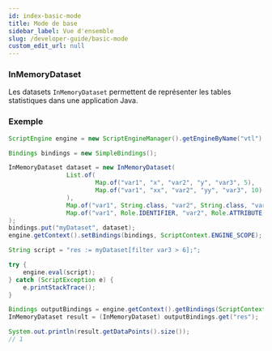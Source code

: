 ```yaml
---
id: index-basic-mode
title: Mode de base
sidebar_label: Vue d'ensemble
slug: /developer-guide/basic-mode
custom_edit_url: null
---
```


### InMemoryDataset

Les datasets `InMemoryDataset` permettent de représenter les tables statistiques dans une application Java.

### Exemple

```java
ScriptEngine engine = new ScriptEngineManager().getEngineByName("vtl");

Bindings bindings = new SimpleBindings();

InMemoryDataset dataset = new InMemoryDataset(
                List.of(
                        Map.of("var1", "x", "var2", "y", "var3", 5),
                        Map.of("var1", "xx", "var2", "yy", "var3", 10)
                ),
                Map.of("var1", String.class, "var2", String.class, "var3", Long.class),
                Map.of("var1", Role.IDENTIFIER, "var2", Role.ATTRIBUTE, "var3", Role.MEASURE)
);
bindings.put("myDataset", dataset);
engine.getContext().setBindings(bindings, ScriptContext.ENGINE_SCOPE);

String script = "res := myDataset[filter var3 > 6];";

try {
    engine.eval(script);
} catch (ScriptException e) {
    e.printStackTrace();
}

Bindings outputBindings = engine.getContext().getBindings(ScriptContext.ENGINE_SCOPE);
InMemoryDataset result = (InMemoryDataset) outputBindings.get("res");

System.out.println(result.getDataPoints().size());
// 1
```
